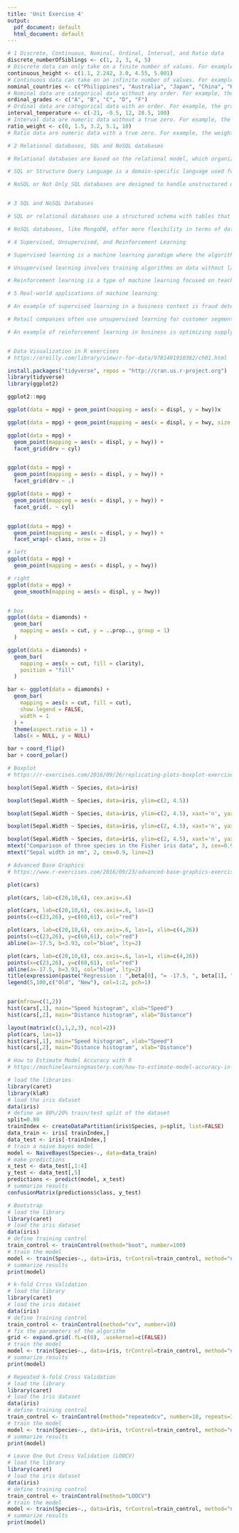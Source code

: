 ```yaml
---
title: 'Unit Exercise 4'
output:
  pdf_document: default
  html_document: default
---
```


```r
# 1 Discrete, Continuous, Nominal, Ordinal, Interval, and Ratio data
discrete_numberOfSiblings <- c(1, 2, 3, 4, 5)
# Discrete data can only take on a finite number of values. For example, the number of siblings a person has is a discrete variable because it can only take on a finite number of values (e.g., 0, 1, 2, 3, 4, 5, etc.).
continuous_height <- c(1.1, 2.242, 3.0, 4.55, 5.001)
# Continuous data can take on an infinite number of values. For example, the height of a person is a continuous variable because it can take on an infinite number of values (e.g., 1.1, 1.11, 1.111, 1.1111, etc.).
nominal_countries <- c("Philippines", "Australia", "Japan", "China", "Korea")
# Nominal data are categorical data without any order. For example, the country a person lives in is a nominal variable because there is no order to the countries (e.g., Philippines, Australia, Japan, China, Korea).
ordinal_grades <- c("A", "B", "C", "D", "F")
# Ordinal data are categorical data with an order. For example, the grade a student receives in a class is an ordinal variable because there is an order to the grades (e.g., A, B, C, D, F).
interval_temperature <- c(-21, -0.5, 12, 28.5, 100)
# Interval data are numeric data without a true zero. For example, the temperature outside is an interval variable because there is no true zero (e.g., 0 degrees Fahrenheit does not mean there is no temperature).
ratio_weight <- c(0, 1.5, 3.2, 5.1, 10)
# Ratio data are numeric data with a true zero. For example, the weight of a person is a ratio variable because there is a true zero (e.g., 0 kilograms means there is no weight).

# 2 Relational databases, SQL and NoSQL databases

# Relational databases are based on the relational model, which organizes data into tables with predefined schema and relationships between tables. They use structured query language (SQL) to manipulate and retrieve data. Each table consists of rows (records) and columns (attributes) that define the data's structure. The relationships between tables are established through keys, primarily primary keys and foreign keys. The relational model ensures data integrity, consistency, and the ability to perform complex queries and transactions. Examples of relational databases include MySQL, PostgreSQL, Oracle Database, and Microsoft SQL Server.

# SQL or Structure Query Language is a domain-specific language used for managing and querying relational databases. It provides commands to create, modify, and query database structures and data. SQL operations include selecting, inserting, updating, and deleting records, as well as creating and modifying tables, indexes, and views. SQL also supports complex operations like joining tables, aggregating data, and performing transactions. SQL databases adhere to the ACID (Atomicity, Consistency, Isolation, Durability) properties, which ensure data integrity and reliability.

# NoSQL or Not Only SQL databases are designed to handle unstructured or semi-structured data and provide more flexible schemas compared to relational databases. NoSQL databases are categorized into various types, each catering to different data models and use cases such as documents.


# 3 SQL and NoSQL Databases

# SQL or relational databases use a structured schema with tables that have predefined columns and data types. They use the concept of rows and columns to store and organize data. SQL databases have a rigid schema, where changes to the schema require careful planning and migration to maintain data consistency. SQL databases use the Structured Query Language (SQL) for querying and manipulating data. SQL offers a standardized way to perform complex queries and transactions. Traditional SQL databases might face challenges when scaling horizontally (adding more servers), as they are optimized for vertical scaling (adding more resources to a single server). SQL databases are optimized for complex queries and transactions. They might suffer in terms of performance when handling massive read and write operations. SQL databases are well-suited for applications that require strong data consistency, complex queries, and structured data, such as financial systems and e-commerce platforms.

# NoSQL databases, like MongoDB, offer more flexibility in terms of data model. They typically use documents (e.g., JSON or BSON format) that can vary in structure within the same collection. NoSQL databases offer dynamic schemas, allowing changes to the structure without affecting existing data. This is particularly useful for rapidly evolving applications. MongoDB uses a query language similar to JSON, making it more intuitive for developers familiar with modern programming languages. However, complex querying capabilities might be more limited compared to SQL. Many NoSQL databases, including MongoDB, are designed with horizontal scalability in mind. They can distribute data across multiple nodes to handle large amounts of data and traffic. NoSQL databases often excel at handling high-speed, read-heavy or write-heavy workloads, making them suitable for applications requiring rapid data access. NoSQL databases are commonly used in scenarios where data is dynamic, rapidly changing, and needs to be stored and retrieved efficiently, such as content management systems, real-time analytics, and IoT applications.

# 4 Supervised, Unsupervised, and Reinforcement Learning

# Supervised learning is a machine learning paradigm where the algorithm learns from labeled training data. In this approach, the algorithm is provided with input-output pairs, where the inputs are features or attributes, and the corresponding outputs are the target values or labels. The goal of supervised learning is to generalize the patterns and relationships present in the training data so that the algorithm can make accurate predictions or classifications on new, unseen data. During training, the algorithm adjusts its internal parameters to minimize the difference between its predictions and the actual target values. Common applications of supervised learning include image classification, spam detection, and regression tasks.

# Unsupervised learning involves training algorithms on data without labeled outputs. Instead of explicit target labels, the algorithm attempts to uncover inherent patterns, structures, or relationships within the data. Clustering and dimensionality reduction are common tasks in unsupervised learning. Clustering algorithms group similar data points together, helping to identify natural groupings in the data. Dimensionality reduction techniques, such as principal component analysis (PCA), aim to reduce the complexity of the data while preserving its essential characteristics. Unsupervised learning is particularly useful when exploring data sets to gain insights or when dealing with data without predefined labels.

# Reinforcement learning is a type of machine learning focused on teaching algorithms how to make decisions by interacting with an environment. The algorithm, called an agent, learns by receiving feedback in the form of rewards or penalties based on the actions it takes. The goal of reinforcement learning is to find the optimal strategy or policy that maximizes the cumulative rewards over time. The agent explores the environment through trial and error, learning from both positive and negative outcomes. Reinforcement learning is well-suited for tasks that involve sequential decision-making and exploration, such as game playing, robotics control, and autonomous systems.

# 5 Real-world applications of machine learning

# An example of supervised learning in a business context is fraud detection in financial transactions. Banks and credit card companies use historical transaction data where each transaction is labeled as either "fraudulent" or "legitimate." By training a supervised learning algorithm on this labeled data, the system learns to recognize patterns associated with fraudulent transactions. When new transactions occur, the system can predict whether a transaction is likely to be fraudulent, helping prevent financial losses and protecting customers.

# Retail companies often use unsupervised learning for customer segmentation. Imagine an e-commerce business with a vast customer base and diverse purchasing behavior. By applying unsupervised clustering algorithms to the purchase history, the company can group customers into segments based on shared characteristics. These segments might reveal different purchasing preferences, allowing the business to tailor marketing campaigns and product recommendations to each group's preferences and needs.

# An example of reinforcement learning in business is optimizing supply chain management. Consider a company that needs to manage inventory levels and shipping decisions across multiple locations. By employing reinforcement learning, the company can model the supply chain as an environment. The agent (algorithm) makes decisions such as when and how much to reorder, balancing the trade-off between minimizing costs and avoiding stockouts. Through interactions with the supply chain, the algorithm learns optimal strategies over time, helping the company streamline operations and reduce costs.


# Data Visualization in R exercises 
# https://oreilly.com/library/view/r-for-data/9781491910382/ch01.html

install.packages("tidyverse", repos = "http://cran.us.r-project.org")
library(tidyverse)
library(ggplot2)

ggplot2::mpg

ggplot(data = mpg) + geom_point(mapping = aes(x = displ, y = hwy))x

ggplot(data = mpg) + geom_point(mapping = aes(x = displ, y = hwy, size = class))

ggplot(data = mpg) +
  geom_point(mapping = aes(x = displ, y = hwy)) +
  facet_grid(drv ~ cyl)


ggplot(data = mpg) +
  geom_point(mapping = aes(x = displ, y = hwy)) +
  facet_grid(drv ~ .)

ggplot(data = mpg) +
  geom_point(mapping = aes(x = displ, y = hwy)) +
  facet_grid(. ~ cyl)


ggplot(data = mpg) +
  geom_point(mapping = aes(x = displ, y = hwy)) +
  facet_wrap(~ class, nrow = 2)

# left
ggplot(data = mpg) +
  geom_point(mapping = aes(x = displ, y = hwy))

# right
ggplot(data = mpg) +
  geom_smooth(mapping = aes(x = displ, y = hwy))


# box 
ggplot(data = diamonds) +
  geom_bar(
    mapping = aes(x = cut, y = ..prop.., group = 1)
  )

ggplot(data = diamonds) +
  geom_bar(
    mapping = aes(x = cut, fill = clarity),
    position = "fill"
  )

bar <- ggplot(data = diamonds) +
  geom_bar(
    mapping = aes(x = cut, fill = cut),
    show.legend = FALSE,
    width = 1
  ) +
  theme(aspect.ratio = 1) +
  labs(x = NULL, y = NULL)

bar + coord_flip()
bar + coord_polar()

# Boxplot
# https://r-exercises.com/2016/09/26/replicating-plots-boxplot-exercises    

boxplot(Sepal.Width ~ Species, data=iris)

boxplot(Sepal.Width ~ Species, data=iris, ylim=c(2, 4.5))

boxplot(Sepal.Width ~ Species, data=iris, ylim=c(2, 4.5), xaxt='n', yaxt='n')

boxplot(Sepal.Width ~ Species, data=iris, ylim=c(2, 4.5), xaxt='n', yaxt='n', notch=TRUE)

boxplot(Sepal.Width ~ Species, data=iris, ylim=c(2, 4.5), xaxt='n', yaxt='n', notch=TRUE, boxwex=0.5, boxcol="blue", medcol="red", medlwd=1, outcol="red", outpch=3, outcex=0.8)
mtext("Comparison of three species in the Fisher iris data", 3, cex=0.9)
mtext("Sepal width in mm", 2, cex=0.9, line=2)

# Advanced Base Graphics
# https://www.r-exercises.com/2016/09/23/advanced-base-graphics-exercises

plot(cars)

plot(cars, lab=c(20,10,6), cex.axis=.6)

plot(cars, lab=c(20,10,6), cex.axis=.6, las=1)
points(x=c(23,26), y=c(60,61), col="red")

plot(cars, lab=c(20,10,6), cex.axis=.6, las=1, xlim=c(4,26))
points(x=c(23,26), y=c(60,61), col="red")
abline(a=-17.5, b=3.93, col="blue", lty=2)

plot(cars, lab=c(20,10,6), cex.axis=.6, las=1, xlim=c(4,26))
points(x=c(23,26), y=c(60,61), col="red")
abline(a=-17.5, b=3.93, col="blue", lty=2)
title(expression(paste("Regression : ",beta[0], "= -17.5, ", beta[1], "= -3.93")))
legend(5,100,c("Old", "New"), col=1:2, pch=1)


par(mfrow=c(1,2))
hist(cars[,1], main="Speed histogram", xlab="Speed")
hist(cars[,2], main="Distance histogram", xlab="Distance")

layout(matrix(c(1,1,2,3), ncol=2))
plot(cars, las=1)
hist(cars[,1], main="Speed histogram", xlab="Speed")
hist(cars[,2], main="Distance histogram", xlab="Distance")

# How to Estimate Model Accuracy with R
# https://machinelearningmastery.com/how-to-estimate-model-accuracy-in-r-using-the-caret-package

# load the libraries
library(caret)
library(klaR)
# load the iris dataset
data(iris)
# define an 80%/20% train/test split of the dataset
split=0.80
trainIndex <- createDataPartition(iris$Species, p=split, list=FALSE)
data_train <- iris[ trainIndex,]
data_test <- iris[-trainIndex,]
# train a naive bayes model
model <- NaiveBayes(Species~., data=data_train)
# make predictions
x_test <- data_test[,1:4]
y_test <- data_test[,5]
predictions <- predict(model, x_test)
# summarize results
confusionMatrix(predictions$class, y_test)

# Bootstrap
# load the library
library(caret)
# load the iris dataset
data(iris)
# define training control
train_control <- trainControl(method="boot", number=100)
# train the model
model <- train(Species~., data=iris, trControl=train_control, method="nb")
# summarize results
print(model)

# k-fold Crrss Validation
# load the library
library(caret)
# load the iris dataset
data(iris)
# define training control
train_control <- trainControl(method="cv", number=10)
# fix the parameters of the algorithm
grid <- expand.grid(.fL=c(0), .usekernel=c(FALSE))
# train the model
model <- train(Species~., data=iris, trControl=train_control, method="nb", tuneGrid=grid)
# summarize results
print(model)

# Repeated k-fold Cross Validation
# load the library
library(caret)
# load the iris dataset
data(iris)
# define training control
train_control <- trainControl(method="repeatedcv", number=10, repeats=3)
# train the model
model <- train(Species~., data=iris, trControl=train_control, method="nb")
# summarize results
print(model)

# Leave One Out Cross Validation (LOOCV)
# load the library
library(caret)
# load the iris dataset
data(iris)
# define training control
train_control <- trainControl(method="LOOCV")
# train the model
model <- train(Species~., data=iris, trControl=train_control, method="nb")
# summarize results
print(model)
```